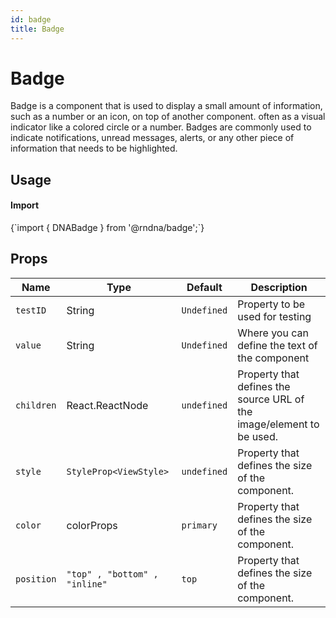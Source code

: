 ```yaml
---
id: badge
title: Badge
---
```



# Badge

Badge is a component that is used to display a small amount of information, such as a number or an icon, on top of another component. often as a visual indicator like a colored circle or a number. Badges are commonly used to indicate notifications, unread messages, alerts, or any other piece of information that needs to be highlighted.

## Usage

<div class="row inline-flex-center items-center">
  <div class="col col--3">
    <h4>Import</h4>
  </div>
  <div class="col col--9">
    <CodeBlock>{`import { DNABadge } from '@rndna/badge';`}</CodeBlock>
  </div>
</div>

## Props

<div class='table-responsive max-w-[500px]'>

| Name                    | Type                                                       | Default                                           | Description                                                                             |
| ----------------------- | ---------------------------------------------------------- | ------------------------------------------------- | ----------------------------------------------------------------------------------------|
| `testID`                | String                                                     | `Undefined`                                       | Property to be used for testing                                                         |
| `value`                 | String                                                     | `Undefined`                                       | Where you can define the text of the component                                   |
| `children`              | React.ReactNode                                            | `undefined`                                       | Property that defines the source URL of the image/element to be used.                   |
| `style`                 | `StyleProp<ViewStyle>   `                                  | `undefined`                                       | Property that defines the size of the component.                                        |
| `color`                 | colorProps                                                 | `primary`                                         | Property that defines the size of the component.                                        |
| `position`              | `"top" , "bottom" , "inline"    `                          | `top`                                             | Property that defines the size of the component.                                        |
</div>



